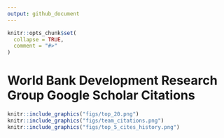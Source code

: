 ```yaml
---
output: github_document
---
```


<!-- README.md is generated from README.Rmd. Please edit that file -->

```r
knitr::opts_chunk$set(
  collapse = TRUE,
  comment = "#>"
)
```

# World Bank Development Research Group Google Scholar Citations

```r
knitr::include_graphics("figs/top_20.png")
knitr::include_graphics("figs/team_citations.png")
knitr::include_graphics("figs/top_5_cites_history.png")
```